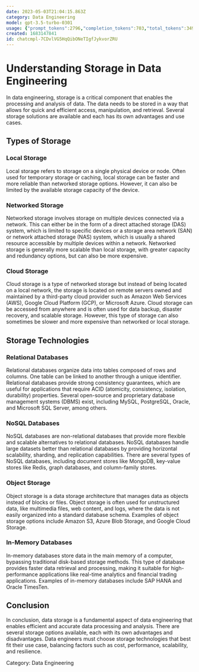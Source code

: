 ```yaml
---
date: 2023-05-03T21:04:15.863Z
category: Data Engineering
model: gpt-3.5-turbo-0301
usage: {"prompt_tokens":2796,"completion_tokens":703,"total_tokens":3499}
created: 1683147841
id: chatcmpl-7CDvlVG5HqQibONeTIgfJykvorZRU
---
```


# Understanding Storage in Data Engineering

In data engineering, storage is a critical component that enables the processing and analysis of data. The data needs to be stored in a way that allows for quick and efficient access, manipulation, and retrieval. Several storage solutions are available and each has its own advantages and use cases.

## Types of Storage

### Local Storage

Local storage refers to storage on a single physical device or node. Often used for temporary storage or caching, local storage can be faster and more reliable than networked storage options. However, it can also be limited by the available storage capacity of the device.

### Networked Storage

Networked storage involves storage on multiple devices connected via a network. This can either be in the form of a direct attached storage (DAS) system, which is limited to specific devices or a storage area network (SAN) or network attached storage (NAS) system, which is usually a shared resource accessible by multiple devices within a network. Networked storage is generally more scalable than local storage, with greater capacity and redundancy options, but can also be more expensive.

### Cloud Storage

Cloud storage is a type of networked storage but instead of being located on a local network, the storage is located on remote servers owned and maintained by a third-party cloud provider such as Amazon Web Services (AWS), Google Cloud Platform (GCP), or Microsoft Azure. Cloud storage can be accessed from anywhere and is often used for data backup, disaster recovery, and scalable storage. However, this type of storage can also sometimes be slower and more expensive than networked or local storage.

## Storage Technologies

### Relational Databases

Relational databases organize data into tables composed of rows and columns. One table can be linked to another through a unique identifier. Relational databases provide strong consistency guarantees, which are useful for applications that require ACID (atomicity, consistency, isolation, durability) properties. Several open-source and proprietary database management systems (DBMS) exist, including MySQL, PostgreSQL, Oracle, and Microsoft SQL Server, among others.

### NoSQL Databases

NoSQL databases are non-relational databases that provide more flexible and scalable alternatives to relational databases. NoSQL databases handle large datasets better than relational databases by providing horizontal scalability, sharding, and replication capabilities. There are several types of NoSQL databases, including document stores like MongoDB, key-value stores like Redis, graph databases, and column-family stores.

### Object Storage

Object storage is a data storage architecture that manages data as objects instead of blocks or files. Object storage is often used for unstructured data, like multimedia files, web content, and logs, where the data is not easily organized into a standard database schema. Examples of object storage options include Amazon S3, Azure Blob Storage, and Google Cloud Storage.

### In-Memory Databases

In-memory databases store data in the main memory of a computer, bypassing traditional disk-based storage methods. This type of database provides faster data retrieval and processing, making it suitable for high-performance applications like real-time analytics and financial trading applications. Examples of in-memory databases include SAP HANA and Oracle TimesTen.

## Conclusion

In conclusion, data storage is a fundamental aspect of data engineering that enables efficient and accurate data processing and analysis. There are several storage options available, each with its own advantages and disadvantages. Data engineers must choose storage technologies that best fit their use case, balancing factors such as cost, performance, scalability, and resilience.

Category: Data Engineering
